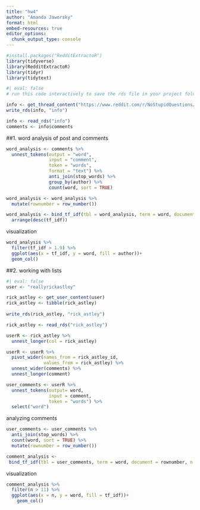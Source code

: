 ```yaml
---
title: "hw4"
author: "Amanda Jaworsky"
format: html
embed-resources: true
editor_options: 
  chunk_output_type: console
---
```


```r
#install.packages("RedditExtractoR")
library(tidyverse)
library(RedditExtractoR)
library(tidyr)
library(tidytext)

```

```r
#| eval: false
# run this code interactively to save the rds file in your project folder

info <- get_thread_content("https://www.reddit.com/r/NoStupidQuestions/comments/126sapx/is_it_normal_to_dislike_recieving_gifts/")
write_rds(info, "info")

```

```r
info <- read_rds("info")
comments <- info$comments
```

##1. word analysis of post and comments
```r
word_analysis <- comments %>% 
  unnest_tokens(output = "word", 
                input = "comment",
                token = "words", 
                format = "text") %>%
                anti_join(stop_words) %>%
                group_by(author) %>%
                count(word, sort = TRUE) 

word_analysis <- word_analysis %>%
  mutate(rownumber = row_number())

word_analysis <- bind_tf_idf(tbl = word_analysis, term = word, document = rownumber, n = n) %>%
  arrange(desc(tf_idf))

```


visualization
```r
word_analysis %>%
  filter(tf_idf > 1.9) %>%
  ggplot(aes(x = tf_idf, y = word, fill = author))+
  geom_col()
```


##2. working with lists
```r
#| eval: false
user <- "reallyrickastley"

rick_astley <- get_user_content(user)
rick_astley <- tibble(rick_astley)
  
write_rds(rick_astley, "rick_astley")
```


```r

rick_astley <- read_rds("rick_astley")

userR <- rick_astley %>% 
  unnest_longer(col = rick_astley) 

userR <- userR %>%
  pivot_wider(names_from = rick_astley_id, 
              values_from = rick_astley) %>%
  unnest_wider(comments) %>%
  unnest_longer(comment)

user_comments <- userR %>% 
  unnest_tokens(output= word, 
                input = comment, 
                token = "words") %>%
  select("word")

```

analyzing comments
```r
user_comments <- user_comments %>% 
  anti_join(stop_words) %>%
  count(word, sort = TRUE) %>%
  mutate(rownumber = row_number())

comment_analysis <- 
 bind_tf_idf(tbl = user_comments, term = word, document = rownumber, n = n)
```

visualization
```r
comment_analysis %>%
  filter(n > 11) %>%
  ggplot(aes(x = n, y = word, fill = tf_idf))+
    geom_col()
```

